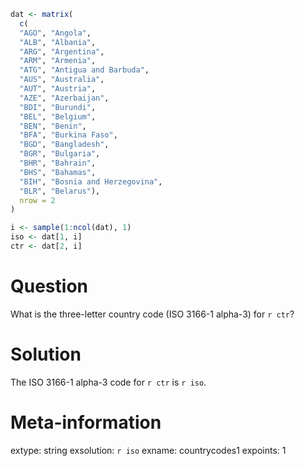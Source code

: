 <!-- Hier wird dynamisch eine Matrix mit Ländern und ihren Codes erzeugt im Sinne von Frage-Lösung-Paaren. Dann kann per Zufall ein Land (Frage) gezogen werden. Die Lösung ist dann der Countrycode, die in der gleichen Zeile der Matrix steht. -->




```r
dat <- matrix(
  c(
  "AGO", "Angola",
  "ALB", "Albania",
  "ARG", "Argentina",
  "ARM", "Armenia",
  "ATG", "Antigua and Barbuda",
  "AUS", "Australia",
  "AUT", "Austria",
  "AZE", "Azerbaijan",
  "BDI", "Burundi",
  "BEL", "Belgium",
  "BEN", "Benin",
  "BFA", "Burkina Faso",
  "BGD", "Bangladesh",
  "BGR", "Bulgaria",
  "BHR", "Bahrain",
  "BHS", "Bahamas",
  "BIH", "Bosnia and Herzegovina",
  "BLR", "Belarus"),
  nrow = 2
)

i <- sample(1:ncol(dat), 1)
iso <- dat[1, i]
ctr <- dat[2, i]
```

Question
========
What is the three-letter country code (ISO 3166-1 alpha-3) for
`r ctr`?

Solution
========
The ISO 3166-1 alpha-3 code for `r ctr` is `r iso`.

Meta-information
================
extype: string
exsolution: `r iso`
exname: countrycodes1
expoints: 1


